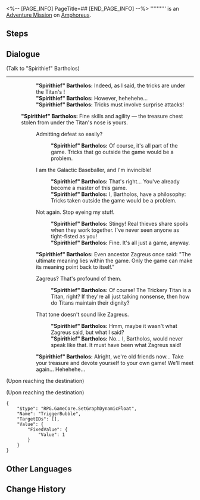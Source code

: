 <%-- [PAGE_INFO]
PageTitle=##
[END_PAGE_INFO] --%>
{{Stub|Dialogue.}}
{{Mission Infobox
|id            = 4015713
|title         = 
|image         = <!--Mission .png-->
|type          = Adventure
|event_name    = 
|chapter       = 
|requirements  = [[Trailblaze Mission]] ''[[Strife, Dispel the Accompanying Fears]]'' completed
|summary       = <!--official mission summary from Fate's Atlas-->
|characters    = "Spirithief" Bartholos; Trailblazer
|startLocation = [[Amphoreus]] - [["Murmuring Woods" Grove of Epiphany]]
|world         = Amphoreus
|area          = "Murmuring Woods" Grove of Epiphany
|prev          = 
|next          = 
|rewards       = Stellar Jade*40; Celestial Ambrosia*60
}}
'''''''''' is an [[Adventure Mission]] on [[Amphoreus]].

==Steps==


<!--
==Gameplay Notes==

--><!--
==Trial Character==

-->
==Dialogue==
{{Stub Dialogue}}

;(Talk to "Spirithief" Bartholos)
----
::'''"Spirithief" Bartholos:''' Indeed, as I said, the tricks are under the Titan's {{Color|keyword|nobold=1|nose}}!
::'''"Spirithief" Bartholos:''' However, hehehehe...
::'''"Spirithief" Bartholos:''' Tricks must involve surprise attacks!
:;(Enter battle)
:::{{tx|Enemy list missing}}
:'''"Spirithief" Bartholos:''' Fine skills and agility &mdash; the treasure chest stolen from under the Titan's nose is yours.
::{{DIcon|Arrow}} Admitting defeat so easily?
:::'''"Spirithief" Bartholos:''' Of course, it's all part of the game. Tricks that go outside the game would be a problem.
::{{DIcon|Arrow}} I am the Galactic Baseballer, and I'm invincible!
:::'''"Spirithief" Bartholos:''' That's right... You've already become a master of this game.
:::'''"Spirithief" Bartholos:''' I, Bartholos, have a philosophy: Tricks taken outside the game would be a problem.
::{{DIcon|Arrow}} Not again. Stop eyeing my stuff.
:::'''"Spirithief" Bartholos:''' Stingy! Real thieves share spoils when they work together. I've never seen anyone as tight-fisted as you!
:::'''"Spirithief" Bartholos:''' Fine. It's all just a game, anyway.
::'''"Spirithief" Bartholos:''' Even ancestor Zagreus once said: "The ultimate meaning lies within the game. Only the game can make its meaning point back to itself."
::{{DIcon|Arrow}} Zagreus? That's profound of them.
:::'''"Spirithief" Bartholos:''' Of course! The Trickery Titan is a Titan, right? If they're all just talking nonsense, then how do Titans maintain their dignity?
::{{DIcon|Arrow}} That tone doesn't sound like Zagreus.
:::'''"Spirithief" Bartholos:''' Hmm, maybe it wasn't what Zagreus said, but what I said?
:::'''"Spirithief" Bartholos:''' No... I, Bartholos, would never speak like that. It must have been what Zagreus said!
::'''"Spirithief" Bartholos:''' Alright, we're old friends now... Take your treasure and devote yourself to your own game! We'll meet again... Hehehehe...
;(Upon reaching the destination)

;(Upon reaching the destination)
<pre>{
	"$type": "RPG.GameCore.SetGraphDynamicFloat",
	"Name": "TriggerBubble",
	"TargetIDs": [],
	"Value": {
		"FixedValue": {
			"Value": 1
		}
	}
}</pre>
{{Dialogue End}}

==Other Languages==
{{Other Languages
|en   = 
|zhs  = 
|zht  = 
|ja   = 
|ko   = 
|es   = 
|fr   = 
|ru   = 
|th   = 
|vi   = 
|de   = 
|id   = 
|pt   = 
}}

==Change History==
{{Change History|3.1}}
